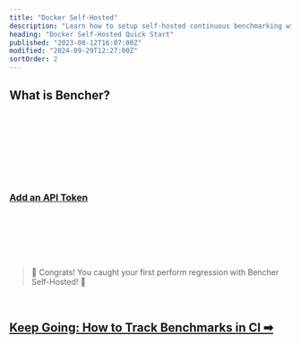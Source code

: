 ```yaml
---
title: "Docker Self-Hosted"
description: "Learn how to setup self-hosted continuous benchmarking with Bencher"
heading: "Docker Self-Hosted Quick Start"
published: "2023-08-12T16:07:00Z"
modified: "2024-09-29T12:27:00Z"
sortOrder: 2
---
```



## What is Bencher?

<BencherIntro />

<br />

<DockerSelfHosted />

<br />

<DockerInstall />

<br />

<QSInstallCli />

<br />

<DockerRunServers />

<br />

<DockerBencherHost />

<br />

<DockerSelfHostedAccount />

<br />

<QSApiToken>
    <h3><a id="add-api-token" href="http://localhost:3000/console/users/tokens/add?back=aHR0cHM6Ly9iZW5jaGVyLmRldi9kb2NzL3R1dG9yaWFsL3F1aWNrLXN0YXJ0LyNhZGQtYXBpLXRva2Vu">Add an API Token</a></h3>
</QSApiToken>

<br />

<QSCreateProject />

<br />

<QSRunReport />

<br />

<QSGenerateAlert />

<br />
<br />

> 🐰 Congrats! You caught your first perform regression with Bencher Self-Hosted! 🎉

<br />

<h2><a href="/docs/how-to/track-benchmarks/">Keep Going: How to Track Benchmarks in CI ➡</a></h2>
